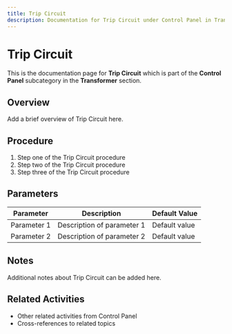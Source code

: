 ```yaml
---
title: Trip Circuit
description: Documentation for Trip Circuit under Control Panel in Transformer category
---
```


# Trip Circuit

This is the documentation page for **Trip Circuit** which is part of the **Control Panel** subcategory in the **Transformer** section.

## Overview

Add a brief overview of Trip Circuit here.

## Procedure

1. Step one of the Trip Circuit procedure
2. Step two of the Trip Circuit procedure
3. Step three of the Trip Circuit procedure

## Parameters

| Parameter | Description | Default Value |
|-----------|-------------|---------------|
| Parameter 1 | Description of parameter 1 | Default value |
| Parameter 2 | Description of parameter 2 | Default value |

## Notes

Additional notes about Trip Circuit can be added here.

## Related Activities

- Other related activities from Control Panel
- Cross-references to related topics

